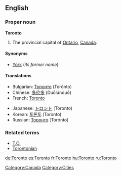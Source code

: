 ==English==

===Proper noun===
{{wikipedia}}
'''Toronto'''

#The provincial capital of [[Ontario]], [[Canada]].

====Synonyms====
*[[York]] (''its former name'')

====Translations====
{{top}}
*Bulgarian: [[Торонто]] (Torónto)
*Chinese: [[多伦多]] (Duōlúnduō)
*French: [[Toronto#French|Toronto]]
{{mid}}
*Japanese: [[トロント]] (Toronto)
*Korean: [[토론토]] (Toronto)
*Russian: [[Торонто]] (Torónto)
{{bottom}}

===Related terms===
*[[T.O.]]
*[[Torontonian]]

[[Category:Canada]]
[[Category:Cities]]

[[de:Toronto]]
[[es:Toronto]]
[[fr:Toronto]]
[[hu:Toronto]]
[[ru:Toronto]]